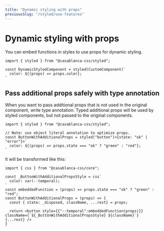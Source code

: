 ```yaml
---
title: "Dynamic styling with props"
previousSlug: "/styled/use-features"
---
```



# Dynamic styling with props

You can embed functions in styles to use props for dynamic styling. 


```tsx
import { styled } from "@casablanca-css/styled";

const DynamicStyledComponent = styled(CustomComponent)`
  color: ${(props) => props.color};
`
```

## Pass additional props safely with type annotation

When you want to pass additional props that is not used in the original component, write type annotation. Typed additional props will be used by styled components, but not passed to the original components.

```tsx
import { styled } from "@casablanca-css/styled";

// Note: use object literal annotation to optimize props.
const ButtonWithAdditionalProps = styled("button")<{state: "ok" | "error"}>`
  color: ${(props) => props.state === "ok" ? "green" : "red"};
`
```

It will be transformed like this:

```tsx
import { css } from "@casablanca-css/core";

const _ButtonWithAdditionalPropsStyle = css`
  color: var(--temporal);
`
const embeddedFunction = (props) => props.state === "ok" ? "green" : "red"; 
const ButtonWithAdditionalProps = (props) => {
  const { state: _disposed, className, ...rest} = props;

  return <button style={{"--temporal":embeddedFunction(props)}} className={`${_ButtonWithAdditionalPropsStyle} ${className}`} {...rest} />
}
```